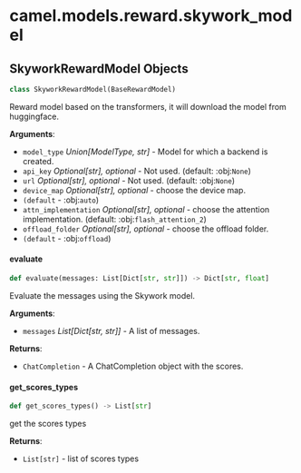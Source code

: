 <a id="camel.models.reward.skywork_model"></a>

# camel.models.reward.skywork\_model

<a id="camel.models.reward.skywork_model.SkyworkRewardModel"></a>

## SkyworkRewardModel Objects

```python
class SkyworkRewardModel(BaseRewardModel)
```

Reward model based on the transformers, it will download the model
from huggingface.

**Arguments**:

- `model_type` _Union[ModelType, str]_ - Model for which a backend is
  created.
- `api_key` _Optional[str], optional_ - Not used. (default: :obj:`None`)
- `url` _Optional[str], optional_ - Not used. (default: :obj:`None`)
- `device_map` _Optional[str], optional_ - choose the device map.
- `(default` - :obj:`auto`)
- `attn_implementation` _Optional[str], optional_ - choose the attention
  implementation. (default: :obj:`flash_attention_2`)
- `offload_folder` _Optional[str], optional_ - choose the offload folder.
- `(default` - :obj:`offload`)

<a id="camel.models.reward.skywork_model.SkyworkRewardModel.evaluate"></a>

#### evaluate

```python
def evaluate(messages: List[Dict[str, str]]) -> Dict[str, float]
```

Evaluate the messages using the Skywork model.

**Arguments**:

- `messages` _List[Dict[str, str]]_ - A list of messages.
  

**Returns**:

- `ChatCompletion` - A ChatCompletion object with the scores.

<a id="camel.models.reward.skywork_model.SkyworkRewardModel.get_scores_types"></a>

#### get\_scores\_types

```python
def get_scores_types() -> List[str]
```

get the scores types

**Returns**:

- `List[str]` - list of scores types

